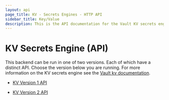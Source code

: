 ```yaml
---
layout: api
page_title: KV - Secrets Engines - HTTP API
sidebar_title: Key/Value
description: This is the API documentation for the Vault KV secrets engine.
---
```


# KV Secrets Engine (API)

This backend can be run in one of two versions. Each of which have a distinct API.
Choose the version below you are running. For more information on the KV secrets
engine see the [Vault kv documentation](/docs/secrets/kv/index.html).

- [KV Version 1 API](/api/secret/kv/kv-v1.html)

- [KV Version 2 API](/api/secret/kv/kv-v2.html)
